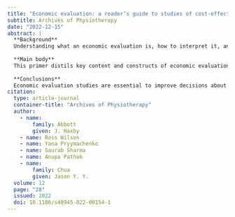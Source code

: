 ```yaml
---
title: "Economic evaluation: a reader’s guide to studies of cost-effectiveness"
subtitle: Archives of Physiotherapy
date: "2022-12-15"
abstract: |
  **Background**
  Understanding what an economic evaluation is, how to interpret it, and what it means for making choices in a health delivery context is necessary to contribute to decisions about healthcare resource allocation. The aim of this paper to demystify the working parts of a health economic evaluation, and explain to clinicians and clinical researchers how to read and interpret cost-effectiveness research.
  
  **Main body**
  This primer distils key content and constructs of economic evaluation studies, and explains health economic evaluation in plain language. We use the PICOT (participant, intervention, comparison, outcome, timeframe) clinical trial framework familiar to clinicians, clinical decision-makers, and clinical researchers, who may be unfamiliar with economics, as an aide to reading and interpreting cost-effectiveness research. We provide examples, primarily of physiotherapy interventions for osteoarthritis.
  
  **Conclusions**
  Economic evaluation studies are essential to improve decisions about allocating resources, whether those resources be your time, the capacity of your service, or the available funding across the entire healthcare system. The PICOT framework can be used to understand and interpret cost-effectiveness research.
citation: 
  type: article-journal
  container-title: "Archives of Physiotherapy"
  author:
    - name:
        family: Abbott
        given: J. Haxby
    - name: Ross Wilson
    - name: Yana Pryymachenko
    - name: Saurab Sharma
    - name: Anupa Pathak
    - name:
        family: Chua
        given: Jason Y. Y.
  volume: 12
  page: "28"
  issued: 2022
  doi: 10.1186/s40945-022-00154-1
---
```

